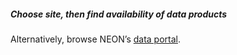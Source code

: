 ##### Choose site, then find availability of data products
Alternatively, browse NEON's [data portal](http://data.neonscience.org/static/browse.html).
